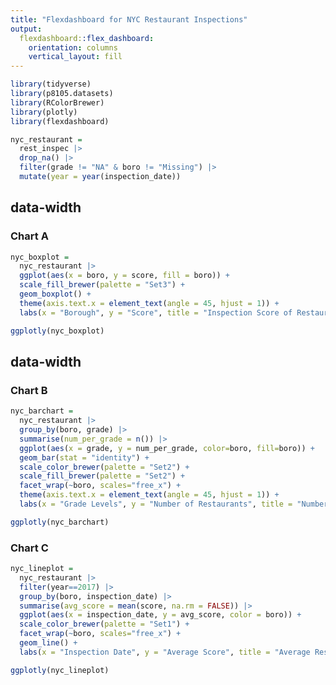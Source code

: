 ```yaml
---
title: "Flexdashboard for NYC Restaurant Inspections"
output: 
  flexdashboard::flex_dashboard:
    orientation: columns
    vertical_layout: fill
---
```

```r
library(tidyverse)
library(p8105.datasets)
library(RColorBrewer)
library(plotly)
library(flexdashboard)
```

```r
nyc_restaurant = 
  rest_inspec |>
  drop_na() |>
  filter(grade != "NA" & boro != "Missing") |>
  mutate(year = year(inspection_date))
```

{data-width=650}
-----------------------------------------------------------------------

### Chart A
```r
nyc_boxplot = 
  nyc_restaurant |>
  ggplot(aes(x = boro, y = score, fill = boro)) +  
  scale_fill_brewer(palette = "Set3") +
  geom_boxplot() +
  theme(axis.text.x = element_text(angle = 45, hjust = 1)) +
  labs(x = "Borough", y = "Score", title = "Inspection Score of Restaurants in NYC Boroughs", fill = "Borough")

ggplotly(nyc_boxplot)
```

{data-width=350}
-----------------------------------------------------------------------

### Chart B

```r
nyc_barchart = 
  nyc_restaurant |>
  group_by(boro, grade) |>
  summarise(num_per_grade = n()) |>
  ggplot(aes(x = grade, y = num_per_grade, color=boro, fill=boro)) +
  geom_bar(stat = "identity") +
  scale_color_brewer(palette = "Set2") +
  scale_fill_brewer(palette = "Set2") +
  facet_wrap(~boro, scales="free_x") +
  theme(axis.text.x = element_text(angle = 45, hjust = 1)) +
  labs(x = "Grade Levels", y = "Number of Restaurants", title = "Number of Restaurants per Grade Level in NYC Boroughs")

ggplotly(nyc_barchart)
```

### Chart C

```r
nyc_lineplot = 
  nyc_restaurant |>
  filter(year==2017) |>
  group_by(boro, inspection_date) |>
  summarise(avg_score = mean(score, na.rm = FALSE)) |>
  ggplot(aes(x = inspection_date, y = avg_score, color = boro)) +
  scale_color_brewer(palette = "Set1") +
  facet_wrap(~boro, scales="free_x") +
  geom_line() +
  labs(x = "Inspection Date", y = "Average Score", title = "Average Restaurant Inspection Score in 2017 across NYC Boroughs", color = "Borough")

ggplotly(nyc_lineplot)
```
